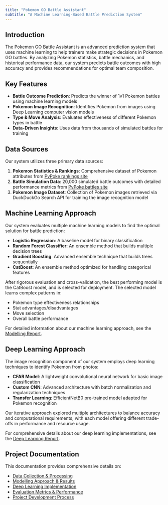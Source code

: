 ```yaml
---
title: "Pokemon GO Battle Assistant"
subtitle: "A Machine Learning-Based Battle Prediction System"
---
```


## Introduction

The Pokemon GO Battle Assistant is an advanced prediction system that uses machine learning to help trainers make strategic decisions in Pokemon GO battles. By analyzing Pokemon statistics, battle mechanics, and historical performance data, our system predicts battle outcomes with high accuracy and provides recommendations for optimal team composition.

## Key Features

- **Battle Outcome Prediction**: Predicts the winner of 1v1 Pokemon battles using machine learning models
- **Pokemon Image Recognition**: Identifies Pokemon from images using Deep Learning computer vision models
- **Type & Move Analysis**: Evaluates effectiveness of different Pokemon types in battle
- **Data-Driven Insights**: Uses data from thousands of simulated battles for training

## Data Sources

Our system utilizes three primary data sources:

1. **Pokemon Statistics & Rankings**: Comprehensive dataset of Pokemon attributes from [PvPoke rankings site](https://pvpoke.com/rankings/)
2. **Battle Simulation Data**: 20,000 simulated battle outcomes with detailed performance metrics from [PvPoke battles site](https://pvpoke.com/battle/)
3. **Pokemon Image Dataset**: Collection of Pokemon images retrieved via DuckDuckGo Search API for training the image recognition model

## Machine Learning Approach

Our system evaluates multiple machine learning models to find the optimal solution for battle prediction:

- **Logistic Regression**: A baseline model for binary classification
- **Random Forest Classifier**: An ensemble method that builds multiple decision trees
- **Gradient Boosting**: Advanced ensemble technique that builds trees sequentially
- **CatBoost**: An ensemble method optimized for handling categorical features

After rigorous evaluation and cross-validation, the best performing model is the CatBoost model, and is selected for deployment. The selected model learns complex patterns in:

- Pokemon type effectiveness relationships
- Stat advantages/disadvantages
- Move selection
- Overall battle performance

For detailed information about our machine learning approach, see the [Modelling Report](modelling_report.qmd).

## Deep Learning Approach

The image recognition component of our system employs deep learning techniques to identify Pokemon from photos:

- **CFAR Model**: A lightweight convolutional neural network for basic image classification
- **Custom CNN**: Advanced architecture with batch normalization and regularization techniques
- **Transfer Learning**: EfficientNetB0 pre-trained model adapted for Pokemon recognition

Our iterative approach explored multiple architectures to balance accuracy and computational requirements, with each model offering different trade-offs in performance and resource usage.

For comprehensive details about our deep learning implementations, see the [Deep Learning Report](deeplearning_report.qmd).

## Project Documentation

This documentation provides comprehensive details on:

- [Data Collection & Processing](data_report.qmd)
- [Modelling Approach & Results](modelling_report.qmd)
- [Deep Learning Implementation](deeplearning_report.qmd)
- [Evaluation Metrics & Performance](evaluation.qmd)
- [Project Development Process](project_charta.qmd)
